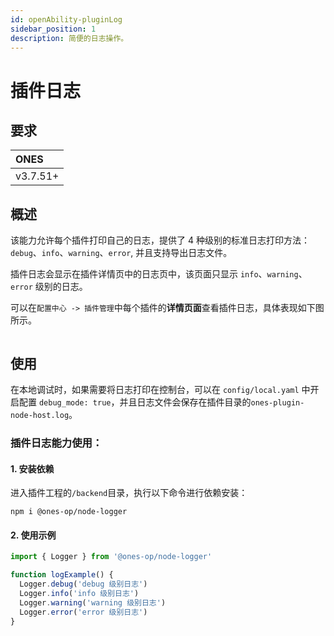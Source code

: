 ```yaml
---
id: openAbility-pluginLog
sidebar_position: 1
description: 简便的日志操作。
---
```



# 插件日志

## 要求

| ONES     |
| :------- |
| v3.7.51+ |

## 概述

该能力允许每个插件打印自己的日志，提供了 4 种级别的标准日志打印方法： `debug`、`info`、`warning`、`error`, 并且支持导出日志文件。

插件日志会显示在插件详情页中的日志页中，该页面只显示 `info`、`warning`、`error` 级别的日志。

可以在`配置中心 -> 插件管理`中每个插件的**详情页面**查看插件日志，具体表现如下图所示。

<Image img={pluginLog1} />

## 使用

在本地调试时，如果需要将日志打印在控制台，可以在 `config/local.yaml` 中开启配置 `debug_mode: true`，并且日志文件会保存在插件目录的`ones-plugin-node-host.log`。

### 插件日志能力使用：

#### 1. 安装依赖

进入插件工程的`/backend`目录，执行以下命令进行依赖安装：

```shell
npm i @ones-op/node-logger
```

#### 2. 使用示例

```javascript
import { Logger } from '@ones-op/node-logger'

function logExample() {
  Logger.debug('debug 级别日志')
  Logger.info('info 级别日志')
  Logger.warning('warning 级别日志')
  Logger.error('error 级别日志')
}
```
